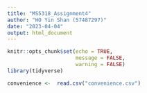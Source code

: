 ```yaml
---
title: "MS5318_Assignment4"
author: "HO Yin Shan (57487297)"
date: "2023-04-04"
output: html_document
---
```


```r
knitr::opts_chunk$set(echo = TRUE,
                      message = FALSE,
                      warning = FALSE)
library(tidyverse)
```

```r
convenience <-  read.csv("convenience.csv")
```

